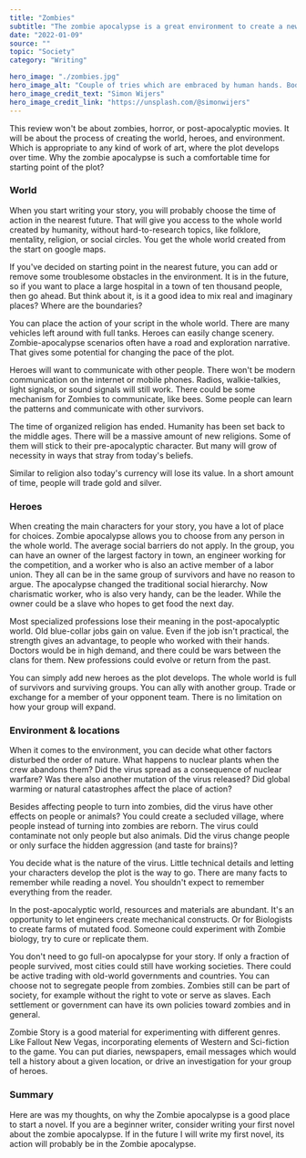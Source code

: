 ---
title: "Zombies"
subtitle: "The zombie apocalypse is a great environment to create a new world."
date: "2022-01-09"
source: ""
topic: "Society"
category: "Writing"

hero_image: "./zombies.jpg"
hero_image_alt: "Couple of tries which are embraced by human hands. Bodies are not visible"
hero_image_credit_text: "Simon Wijers"
hero_image_credit_link: "https://unsplash.com/@simonwijers"
---

This review won't be about zombies, horror, or post-apocalyptic movies. It will be about the process of creating the world, heroes, and environment. Which is appropriate to any kind of work of art, where the plot develops over time. Why the zombie apocalypse 
is such a comfortable time for starting point of the plot?

### World

When you start writing your story, you will probably choose the time of action in the nearest future. That will give you access to the whole world created by humanity, without hard-to-research topics, like folklore, mentality, religion, or social circles. You get the whole world created from the start on google maps.

If you've decided on starting point in the nearest future, you can add or remove some troublesome obstacles in the environment. It is in the future, so if you want to place a large hospital in a town of ten thousand people, then go ahead. But think about it, is it a good idea to mix real and imaginary places? Where are the boundaries?

You can place the action of your script in the whole world. There are many vehicles left around with full tanks. Heroes can easily change scenery. Zombie-apocalypse scenarios often have a road and exploration narrative. That gives some potential for changing the pace of the plot. 

Heroes will want to communicate with other people. There won't be modern communication on the internet or mobile phones. Radios, walkie-talkies, light signals, or sound signals will still work. There could be some mechanism for Zombies to communicate, like bees. Some people can learn the patterns and communicate with other survivors.

The time of organized religion has ended. Humanity has been set back to the middle ages. There will be a massive amount of new religions. Some of them will stick to their pre-apocalyptic character. But many will grow of necessity in ways that stray from today's beliefs.

Similar to religion also today's currency will lose its value. In a short amount of time, people will trade gold and silver. 

### Heroes

When creating the main characters for your story, you have a lot of place for choices. Zombie apocalypse allows you to choose from any person in the whole world. The average social barriers do not apply.
In the group, you can have an owner of the largest factory in town, an engineer working for the competition, and a worker who is also an active member of a labor union. They all can be in the same group of survivors and have no reason to argue. The apocalypse changed the traditional 
social hierarchy. Now charismatic worker, who is also very handy, can be the leader. While the owner could be a slave who hopes to get food the next day.

Most specialized professions lose their meaning in the post-apocalyptic world. Old blue-collar jobs gain on value. Even if the job isn't practical, the strength gives an advantage, to people who worked with their hands. Doctors would be in high demand, and there could be wars between the clans for them. New professions could evolve or return from the past.
 
You can simply add new heroes as the plot develops. The whole world is full of survivors and surviving groups. You can ally with another group. Trade or exchange for a member of your opponent team. There is no limitation on how your group will expand.

### Environment & locations


When it comes to the environment, you can decide what other factors disturbed the order of nature. What happens to nuclear plants when the crew abandons them? Did the virus spread as a consequence of nuclear warfare? Was there also another mutation of the virus released? Did global warming or natural catastrophes affect the place of action?

Besides affecting people to turn into zombies, did the virus have other effects on people or animals? You could create a secluded village, where people instead of turning into zombies are reborn. The virus could contaminate not only people but also animals. Did the virus change people or only surface the hidden aggression (and taste for brains)?

You decide what is the nature of the virus.  Little technical details and letting your characters develop the plot is the way to go. There are many facts to remember while reading a novel. You shouldn't expect to remember everything from the reader.

In the post-apocalyptic world, resources and materials are abundant. It's an opportunity to let engineers create mechanical constructs. Or for Biologists to create farms of mutated food. Someone could experiment with Zombie biology, try to cure or replicate them.

You don't need to go full-on apocalypse for your story. If only a fraction of people survived, most cities could still have working societies. There could be active trading with old-world governments and countries. You can choose not to segregate people from zombies. Zombies still can be part of society, for example without the right to vote or serve as slaves. Each settlement or government can have its own policies toward zombies and in general.  

Zombie Story is a good material for experimenting with different genres. Like Fallout New Vegas, incorporating elements of Western and Sci-fiction to the game. You can put diaries, newspapers, email messages which would tell a history about a given location, or drive an investigation for your group of heroes.

### Summary

Here are was my thoughts, on why the Zombie apocalypse is a good place to start a novel. If you are a beginner writer, consider writing your first novel about the zombie apocalypse. If in the future I will write my first novel, its action will probably be in the Zombie apocalypse.